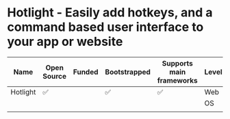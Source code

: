# Hotlight - Easily add hotkeys, and a command based user interface to your app or website



| Name     | Open Source | Funded | Bootstrapped | Supports main frameworks | Level |
|----------|-------------|--------|--------------|--------------------------|-------|
| Hotlight | ✅           |        | ✅            | ✅                        | Web   |
|          |             |        |              |                          | OS    |
|          |             |        |              |                          |       |
